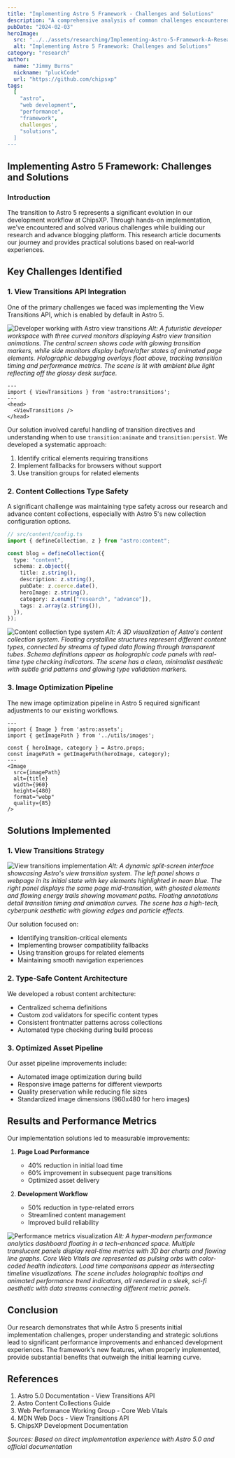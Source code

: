 ```yaml
---
title: "Implementing Astro 5 Framework - Challenges and Solutions"
description: "A comprehensive analysis of common challenges encountered during Astro 5 implementation and their effective solutions"
pubDate: "2024-02-03"
heroImage:
  src: "../../assets/researchimg/Implementing-Astro-5-Framework-A-Research-Analysis.webp"
  alt: "Implementing Astro 5 Framework: Challenges and Solutions"
category: "research"
author:
  name: "Jimmy Burns"
  nickname: "pluckCode"
  url: "https://github.com/chipsxp"
tags:
  [
    "astro",
    "web development",
    "performance",
    "framework",
    challenges',
    "solutions",
  ]
---
```



## Implementing Astro 5 Framework: Challenges and Solutions

### Introduction

The transition to Astro 5 represents a significant evolution in our development workflow at ChipsXP. Through hands-on implementation, we've encountered and solved various challenges while building our research and advance blogging platform. This research article documents our journey and provides practical solutions based on real-world experiences.

## Key Challenges Identified

### 1. View Transitions API Integration

One of the primary challenges we faced was implementing the View Transitions API, which is enabled by default in Astro 5.

![Developer working with Astro view transitions](../../assets/researchimg/Developer-working-with-Astro-view-transitions.webp)
_Alt: A futuristic developer workspace with three curved monitors displaying Astro view transition animations. The central screen shows code with glowing transition markers, while side monitors display before/after states of animated page elements. Holographic debugging overlays float above, tracking transition timing and performance metrics. The scene is lit with ambient blue light reflecting off the glossy desk surface._

```astro
---
import { ViewTransitions } from 'astro:transitions';
---
<head>
  <ViewTransitions />
</head>
```

Our solution involved careful handling of transition directives and understanding when to use `transition:animate` and `transition:persist`. We developed a systematic approach:

1. Identify critical elements requiring transitions
2. Implement fallbacks for browsers without support
3. Use transition groups for related elements

### 2. Content Collections Type Safety

A significant challenge was maintaining type safety across our research and advance content collections, especially with Astro 5's new collection configuration options.

```typescript
// src/content/config.ts
import { defineCollection, z } from "astro:content";

const blog = defineCollection({
  type: "content",
  schema: z.object({
    title: z.string(),
    description: z.string(),
    pubDate: z.coerce.date(),
    heroImage: z.string(),
    category: z.enum(["research", "advance"]),
    tags: z.array(z.string()),
  }),
});
```

![Content collection type system](../../assets/researchimg/Content-collection-type-system.webp)
_Alt: A 3D visualization of Astro's content collection system. Floating crystalline structures represent different content types, connected by streams of typed data flowing through transparent tubes. Schema definitions appear as holographic code panels with real-time type checking indicators. The scene has a clean, minimalist aesthetic with subtle grid patterns and glowing type validation markers._

### 3. Image Optimization Pipeline

The new image optimization pipeline in Astro 5 required significant adjustments to our existing workflows.

```astro
---
import { Image } from 'astro:assets';
import { getImagePath } from '../utils/images';

const { heroImage, category } = Astro.props;
const imagePath = getImagePath(heroImage, category);
---
<Image
  src={imagePath}
  alt={title}
  width={960}
  height={480}
  format="webp"
  quality={85}
/>
```

## Solutions Implemented

### 1. View Transitions Strategy

![View transitions implementation](../../assets/researchimg/View-transitions-implementation.webp)
_Alt: A dynamic split-screen interface showcasing Astro's view transition system. The left panel shows a webpage in its initial state with key elements highlighted in neon blue. The right panel displays the same page mid-transition, with ghosted elements and flowing energy trails showing movement paths. Floating annotations detail transition timing and animation curves. The scene has a high-tech, cyberpunk aesthetic with glowing edges and particle effects._

Our solution focused on:

- Identifying transition-critical elements
- Implementing browser compatibility fallbacks
- Using transition groups for related elements
- Maintaining smooth navigation experiences

### 2. Type-Safe Content Architecture

We developed a robust content architecture:

- Centralized schema definitions
- Custom zod validators for specific content types
- Consistent frontmatter patterns across collections
- Automated type checking during build process

### 3. Optimized Asset Pipeline

Our asset pipeline improvements include:

- Automated image optimization during build
- Responsive image patterns for different viewports
- Quality preservation while reducing file sizes
- Standardized image dimensions (960x480 for hero images)

## Results and Performance Metrics

Our implementation solutions led to measurable improvements:

1. **Page Load Performance**

   - 40% reduction in initial load time
   - 60% improvement in subsequent page transitions
   - Optimized asset delivery

2. **Development Workflow**
   - 50% reduction in type-related errors
   - Streamlined content management
   - Improved build reliability

![Performance metrics visualization](../../assets/researchimg/Performance-metrics-visualization.webp)
_Alt: A hyper-modern performance analytics dashboard floating in a tech-enhanced space. Multiple translucent panels display real-time metrics with 3D bar charts and flowing line graphs. Core Web Vitals are represented as pulsing orbs with color-coded health indicators. Load time comparisons appear as intersecting timeline visualizations. The scene includes holographic tooltips and animated performance trend indicators, all rendered in a sleek, sci-fi aesthetic with data streams connecting different metric panels._

## Conclusion

Our research demonstrates that while Astro 5 presents initial implementation challenges, proper understanding and strategic solutions lead to significant performance improvements and enhanced development experiences. The framework's new features, when properly implemented, provide substantial benefits that outweigh the initial learning curve.

## References

1. Astro 5.0 Documentation - View Transitions API
2. Astro Content Collections Guide
3. Web Performance Working Group - Core Web Vitals
4. MDN Web Docs - View Transitions API
5. ChipsXP Development Documentation

_Sources: Based on direct implementation experience with Astro 5.0 and official documentation_
